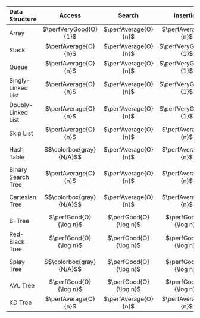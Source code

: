 | Data Structure | Access | Search | Insertion | Deletion | Space | Remark |
| :-- | :-: | :-: | :-: | :-: | :-: | :-- |
| Array | $\perfVeryGood{O}{1}$ | $\perfAverage{O}{n}$ | $\perfAverage{O}{n}$ | $\perfAverage{O}{n}$ | $\perfAverage{O}{n}$ | tbd |
| Stack | $\perfAverage{O}{n}$ | $\perfAverage{O}{n}$ | $\perfVeryGood{O}{1}$ | $\perfVeryGood{O}{1}$ | $\perfAverage{O}{n}$ | tbd |
| Queue | $\perfAverage{O}{n}$ | $\perfAverage{O}{n}$ | $\perfVeryGood{O}{1}$ | $\perfVeryGood{O}{1}$ | $\perfAverage{O}{n}$ | tbd |
| Singly-Linked List | $\perfAverage{O}{n}$ | $\perfAverage{O}{n}$ | $\perfVeryGood{O}{1}$ | $\perfVeryGood{O}{1}$ | $\perfAverage{O}{n}$ | tbd |
| Doubly-Linked List | $\perfAverage{O}{n}$ | $\perfAverage{O}{n}$ | $\perfVeryGood{O}{1}$ | $\perfVeryGood{O}{1}$ | $\perfAverage{O}{n}$ | tbd |
| Skip List | $\perfAverage{O}{n}$ | $\perfAverage{O}{n}$ | $\perfAverage{O}{n}$ | $\perfAverage{O}{n}$ | $\perfBad{O}{n\log n}$ | tbd |
| Hash Table | $$\colorbox{gray}{N/A}$$ | $\perfAverage{O}{n}$ | $\perfAverage{O}{n}$ | $\perfAverage{O}{n}$ | $\perfAverage{O}{n}$ | tbd |
| Binary Search Tree | $\perfAverage{O}{n}$ | $\perfAverage{O}{n}$ | $\perfAverage{O}{n}$ | $\perfAverage{O}{n}$ | $\perfAverage{O}{n}$ | tbd |
| Cartesian Tree | $$\colorbox{gray}{N/A}$$ | $\perfAverage{O}{n}$ | $\perfAverage{O}{n}$ | $\perfAverage{O}{n}$ | $\perfAverage{O}{n}$ | tbd |
| B-Tree | $\perfGood{O}{\log n}$ | $\perfGood{O}{\log n}$ | $\perfGood{O}{\log n}$ | $\perfGood{O}{\log n}$ | $\perfAverage{O}{n}$ | tbd |
| Red-Black Tree | $\perfGood{O}{\log n}$ | $\perfGood{O}{\log n}$ | $\perfGood{O}{\log n}$ | $\perfGood{O}{\log n}$ | $\perfAverage{O}{n}$ | tbd |
| Splay Tree | $$\colorbox{gray}{N/A}$$ | $\perfGood{O}{\log n}$ | $\perfGood{O}{\log n}$ | $\perfGood{O}{\log n}$ | $\perfAverage{O}{n}$ | tbd |
| AVL Tree | $\perfGood{O}{\log n}$ | $\perfGood{O}{\log n}$ | $\perfGood{O}{\log n}$ | $\perfGood{O}{\log n}$ | $\perfAverage{O}{n}$ | tbd |
| KD Tree | $\perfAverage{O}{n}$ | $\perfAverage{O}{n}$ | $\perfAverage{O}{n}$ | $\perfAverage{O}{n}$ | $\perfAverage{O}{n}$ | tbd |
